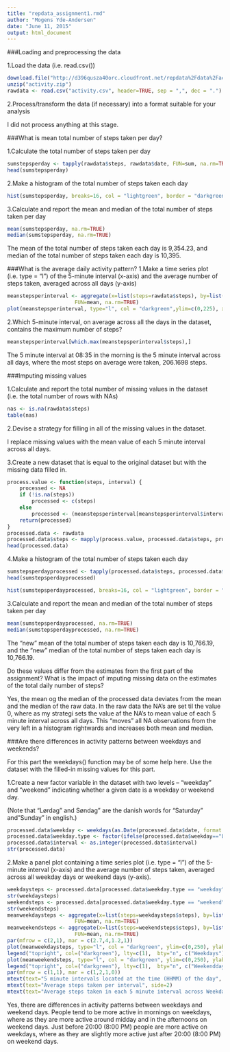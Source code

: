 ```yaml
---
title: "repdata_assignment1.rmd"
author: "Mogens Yde-Andersen"
date: "June 11, 2015"
output: html_document
---
```


###Loading and preprocessing the data

1.Load the data (i.e. read.csv())

```r
download.file("http://d396qusza40orc.cloudfront.net/repdata%2Fdata%2Factivity.zip", "activity.zip")
unzip("activity.zip")
rawdata <- read.csv("activity.csv", header=TRUE, sep = ",", dec = ".")
```

2.Process/transform the data (if necessary) into a format suitable for your analysis

I did not process anything at this stage.

###What is mean total number of steps taken per day?

1.Calculate the total number of steps taken per day

```r
sumstepsperday <- tapply(rawdata$steps, rawdata$date, FUN=sum, na.rm=TRUE)
head(sumstepsperday)
```

2.Make a histogram of the total number of steps taken each day

```r
hist(sumstepsperday, breaks=16, col = "lightgreen", border = "darkgreen", ylim=c(0,15), xlim=c(0,25000), xlab="Total number of steps taken each day", main="Histogram: Summarised number of steps taken each day")
```

3.Calculate and report the mean and median of the total number of steps taken per day

```r
mean(sumstepsperday, na.rm=TRUE)
median(sumstepsperday, na.rm=TRUE)
```

The mean of the total number of steps taken each day is 9,354.23, and median of the total number of steps taken each day is 10,395.

###What is the average daily activity pattern?
1.Make a time series plot (i.e. type = "l") of the 5-minute interval (x-axis) and the average number of steps taken, averaged across all days (y-axis)

```r
meanstepsperinterval <- aggregate(x=list(steps=rawdata$steps), by=list(interval=rawdata$interval),
                      FUN=mean, na.rm=TRUE)
plot(meanstepsperinterval, type="l", col = "darkgreen",ylim=c(0,225), xlim=c(0,2400), xlab="5 minute intervals located at the time (HHMM) of the day", ylab="Average steps taken per interval", main = "Average steps taken in each 5 minute interval across all days")
```

2.Which 5-minute interval, on average across all the days in the dataset, contains the maximum number of steps?

```r
meanstepsperinterval[which.max(meanstepsperinterval$steps),]
```
The 5 minute interval at 08:35 in the morning is the 5 minute interval across all days, where the most steps on average were taken, 206.1698 steps.

###Imputing missing values

1.Calculate and report the total number of missing values in the dataset (i.e. the total number of rows with NAs)

```r
nas <- is.na(rawdata$steps)
table(nas)
```

2.Devise a strategy for filling in all of the missing values in the dataset.

I replace missing values with the mean value of each 5 minute interval across all days.

3.Create a new dataset that is equal to the original dataset but with the missing data filled in.

```r
process.value <- function(steps, interval) {
    processed <- NA
    if (!is.na(steps))
        processed <- c(steps)
    else
        processed <- (meanstepsperinterval[meanstepsperinterval$interval==interval, "steps"])
    return(processed)
}
processed.data <- rawdata
processed.data$steps <- mapply(process.value, processed.data$steps, processed.data$interval)
head(processed.data)
```

4.Make a histogram of the total number of steps taken each day

```r
sumstepsperdayprocessed <- tapply(processed.data$steps, processed.data$date, FUN=sum, na.rm=TRUE)
head(sumstepsperdayprocessed)
```

```r
hist(sumstepsperdayprocessed, breaks=16, col = "lightgreen", border = "darkgreen", ylim=c(0,20), xlim=c(0,25000), xlab="Total number of steps taken each day", main="Histogram: Summarised number of steps taken each day (without NA's)")

```

3.Calculate and report the mean and median of the total number of steps taken per day

```r
mean(sumstepsperdayprocessed, na.rm=TRUE)
median(sumstepsperdayprocessed, na.rm=TRUE)
```

The "new" mean of the total number of steps taken each day is 10,766.19, and the "new" median of the total number of steps taken each day is 10,766.19.

Do these values differ from the estimates from the first part of the assignment? What is the impact of imputing missing data on the estimates of the total daily number of steps?

Yes, the mean og the median of the processed data deviates from the mean and the median of the raw data. In the raw data the NA's are set til the value 0, where as my strategi sets the value af the NA's to mean value of each 5 minute interval across all days. This "moves" all NA observations from the very left in a histogram rightwards and increases both mean and median.

###Are there differences in activity patterns between weekdays and weekends?

For this part the weekdays() function may be of some help here. Use the dataset with the filled-in missing values for this part.

1.Create a new factor variable in the dataset with two levels -- "weekday" and "weekend" indicating whether a given date is a weekday or weekend day.

(Note that "Lørdag" and Søndag" are the danish words for "Saturday" and"Sunday" in english.)

```r
processed.data$weekday <- weekdays(as.Date(processed.data$date, format = "%Y-%m-%d"))
processed.data$weekday.type <- factor(ifelse(processed.data$weekday=="Lørdag"|processed.data$weekday=="Søndag", "weekend", "weekday"), levels = c("weekday", "weekend"))
processed.data$interval <- as.integer(processed.data$interval)
str(processed.data)
```

2.Make a panel plot containing a time series plot (i.e. type = "l") of the 5-minute interval (x-axis) and the average number of steps taken, averaged across all weekday days or weekend days (y-axis).

```r
weekdaysteps <- processed.data[processed.data$weekday.type == "weekday", ]
str(weekdaysteps)
weekendsteps <- processed.data[processed.data$weekday.type == "weekend", ]
str(weekendsteps)
meanweekdaysteps <- aggregate(x=list(steps=weekdaysteps$steps), by=list(interval=weekdaysteps$interval),
                      FUN=mean, na.rm=TRUE)
meanweekendsteps <- aggregate(x=list(steps=weekendsteps$steps), by=list(interval=weekendsteps$interval),
                      FUN=mean, na.rm=TRUE)
par(mfrow = c(2,1), mar = c(2.7,4,1.2,1))
plot(meanweekdaysteps, type="l", col = "darkgreen", ylim=c(0,250), ylab="")
legend("topright", col=("darkgreen"), lty=c(1),  bty="n", c("Weekdays"))
plot(meanweekendsteps, type="l", col = "darkgreen", ylim=c(0,250), ylab="")
legend("topright", col=("darkgreen"), lty=c(1),  bty="n", c("Weekenddays"))
par(mfrow = c(1,1), mar = c(1,2,1,0))
mtext(text="5 minute intervals located at the time (HHMM) of the day", side=1)
mtext(text="Average steps taken per interval", side=2)
mtext(text="Average steps taken in each 5 minute interval across Weekdays and Weekenddays", side=3)
```

Yes, there are differences in activity patterns between weekdays and weekend days. People tend to be more active in mornings on weekdays, where as they are more active around midday and in the afternoons on weekend days. Just before 20:00 (8:00 PM) people are more active on weekdays, where as they are slightly more active just after 20:00 (8:00 PM) on weekend days.